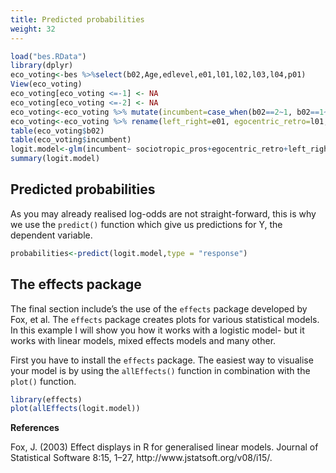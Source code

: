```yaml
---
title: Predicted probabilities
weight: 32
---
```

```r
load("bes.RData")
library(dplyr)
eco_voting<-bes %>%select(b02,Age,edlevel,e01,l01,l02,l03,l04,p01)
View(eco_voting)
eco_voting[eco_voting <=-1] <- NA
eco_voting[eco_voting <=-2] <- NA
eco_voting<-eco_voting %>% mutate(incumbent=case_when(b02==2~1, b02==1~0, b02>=3~0)) 
eco_voting<-eco_voting %>% rename(left_right=e01, egocentric_retro=l01,egocentric_pros=l02,sociotropic_pros=l03,sociotropic_retro=l04,brexit=p01)
table(eco_voting$b02)
table(eco_voting$incumbent)
logit.model<-glm(incumbent~ sociotropic_pros+egocentric_retro+left_right, data=eco_voting,family = binomial(link = "logit"))
summary(logit.model)
```

## Predicted probabilities

As you may already realised log-odds are not straight-forward, this is why we use the `predict()` function which give us predictions for Y, the dependent variable. 

```r
probabilities<-predict(logit.model,type = "response")
```


## The effects package

The final section include's the use of the `effects` package developed by Fox, et al. The `effects` package creates plots for various statistical models. In this example I will show you how it works with a logistic model- but it works with linear models, mixed effects models and many other.  

First you have to install the `effects` package. The easiest way to visualise your model is by using the `allEffects()` function in combination with the `plot()` function. 

```r
library(effects)
plot(allEffects(logit.model))
```

**References**

Fox, J. (2003) Effect displays in R for generalised linear models. Journal of Statistical Software 8:15, 1–27, http://www.jstatsoft.org/v08/i15/.



